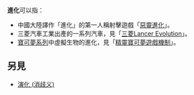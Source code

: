 '''進化'''可以指：
*中國大陸譯作「進化」的第一人稱射擊遊戲「[[惡靈進化|惡靈進化]]」。
*三菱汽車工業出產的一系列汽車，見「[[三菱Lancer_Evolution|三菱Lancer Evolution]]」。
*[[寶可夢系列|寶可夢系列]]中虛擬生物的進化，見「[[精靈寶可夢遊戲機制|精靈寶可夢遊戲機制]]」。

==另見==
*[[演化_(消歧义)|演化 (消歧义)]]

{{disambig|Cat=二字消歧義}}